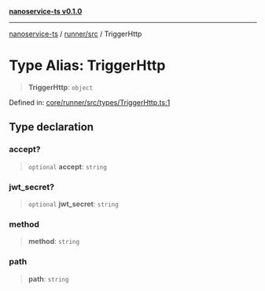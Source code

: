 [**nanoservice-ts v0.1.0**](/docs/ref/README)

***

[nanoservice-ts](/docs/ref/README) / [runner/src](/docs/ref/runner/src/README) / TriggerHttp

# Type Alias: TriggerHttp

> **TriggerHttp**: `object`

Defined in: [core/runner/src/types/TriggerHttp.ts:1](https://github.com/deskree-inc/nanoservice-ts/blob/ba7c322d2df8c8713881891584f33c6c7ed154ba/core/runner/src/types/TriggerHttp.ts#L1)

## Type declaration

### accept?

> `optional` **accept**: `string`

### jwt\_secret?

> `optional` **jwt\_secret**: `string`

### method

> **method**: `string`

### path

> **path**: `string`
